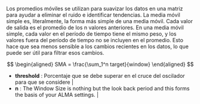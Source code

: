 Los promedios móviles se utilizan para suavizar los datos en una matriz para ayudar a eliminar el ruido e identificar tendencias. La media móvil simple es, literalmente, la forma más simple de una media móvil. Cada valor de salida es el promedio de los n valores anteriores. En una media móvil simple, cada valor en el período de tiempo tiene el mismo peso, y los valores fuera del período de tiempo no se incluyen en el promedio. Esto hace que sea menos sensible a los cambios recientes en los datos, lo que puede ser útil para filtrar esos cambios.

$$ 
   \begin{aligned}
   SMA = \frac{\sum_1^n target}{window}
   \end{aligned}
$$

* __threshold__ : Porcentaje que se debe superar en el cruce del oscilador para que se considere |
* __n__  : The Window Size is nothing but the look back period and this forms the basis of your ALMA settings.  |

